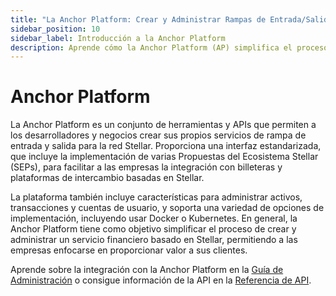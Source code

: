 ```yaml
---
title: "La Anchor Platform: Crear y Administrar Rampas de Entrada/Salida en la Red Stellar"
sidebar_position: 10
sidebar_label: Introducción a la Anchor Platform
description: Aprende cómo la Anchor Platform (AP) simplifica el proceso de crear y administrar una rampa de entrada y salida en Stellar. Aprende sobre la integración con la AP o consigue información de la API.
---
```


# Anchor Platform

La Anchor Platform es un conjunto de herramientas y APIs que permiten a los desarrolladores y negocios crear sus propios servicios de rampa de entrada y salida para la red Stellar. Proporciona una interfaz estandarizada, que incluye la implementación de varias Propuestas del Ecosistema Stellar (SEPs), para facilitar a las empresas la integración con billeteras y plataformas de intercambio basadas en Stellar.

La plataforma también incluye características para administrar activos, transacciones y cuentas de usuario, y soporta una variedad de opciones de implementación, incluyendo usar Docker o Kubernetes. En general, la Anchor Platform tiene como objetivo simplificar el proceso de crear y administrar un servicio financiero basado en Stellar, permitiendo a las empresas enfocarse en proporcionar valor a sus clientes.

Aprende sobre la integración con la Anchor Platform en la [Guía de Administración](./admin-guide/README.mdx) o consigue información de la API en la [Referencia de API](./api-reference/README.mdx).
